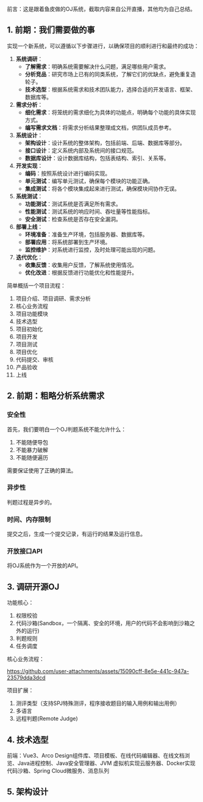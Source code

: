 
<WordCount>

前言：这是跟着鱼皮做的OJ系统，截取内容来自公开直播，其他均为自己总结。

## 1. 前期：我们需要做的事

实现一个新系统，可以遵循以下步骤进行，以确保项目的顺利进行和最终的成功：

1. **系统调研**：
   - **了解需求**：明确系统需要解决什么问题，满足哪些用户需求。
   - **分析竞品**：研究市场上已有的同类系统，了解它们的优缺点，避免重复造轮子。
   - **技术选型**：根据系统需求和技术团队能力，选择合适的开发语言、框架、数据库等。
2. **需求分析**：
   - **细化需求**：将笼统的需求细化为具体的功能点，明确每个功能的具体实现方式。
   - **编写需求文档**：将需求分析结果整理成文档，供团队成员参考。
3. **系统设计**：
   - **架构设计**：设计系统的整体架构，包括前端、后端、数据库等部分。
   - **接口设计**：定义系统内部及系统间的接口规范。
   - **数据库设计**：设计数据库结构，包括表结构、索引、关系等。
4. **开发实现**：
   - **编码**：按照系统设计进行编码实现。
   - **单元测试**：编写单元测试，确保每个模块的功能正确。
   - **集成测试**：将各个模块集成起来进行测试，确保模块间协作无误。
5. **系统测试**：
   - **功能测试**：测试系统是否满足所有需求。
   - **性能测试**：测试系统的响应时间、吞吐量等性能指标。
   - **安全测试**：检查系统是否存在安全漏洞。
6. **部署上线**：
   - **环境准备**：准备生产环境，包括服务器、数据库等。
   - **部署应用**：将系统部署到生产环境。
   - **监控维护**：对系统进行监控，及时处理可能出现的问题。
7. **迭代优化**：
   - **收集反馈**：收集用户反馈，了解系统使用情况。
   - **优化改进**：根据反馈进行功能优化和性能提升。

简单概括一个项目流程：

1. 项目介绍、项目调研、需求分析
2. 核心业务流程
3. 项目功能模块
4. 技术选型
5. 项目初始化
6. 项目开发
7. 项目测试
8. 项目优化
9. 代码提交、审核
10. 产品验收
11. 上线


## 2. 前期：粗略分析系统需求

### 安全性

首先，我们要明白一个OJ判题系统不能允许什么：

1. 不能随便导包
2. 不能暴力破解
3. 不能随便遍历

需要保证使用了正确的算法。

### 异步性

判题过程是异步的。

### 时间、内存限制

提交之后，生成一个提交记录，有运行的结果及运行信息。

### 开放接口API

将OJ系统作为一个开放的API。


## 3. 调研开源OJ

功能核心：

1. 权限校验
2. 代码沙箱(Sandbox，一个隔离、安全的环境，用户的代码不会影响到沙箱之外的运行)
3. 判题规则
4. 任务调度

核心业务流程：

https://github.com/user-attachments/assets/15090cff-8e5e-441c-947a-23579dda3dcd

项目扩展：

1. 测评类型（支持SPJ特殊测评，程序接收题目的输入用例和输出用例）
2. 多语言
3. 远程判题(Remote Judge)

## 4. 技术选型

前端：Vue3、Arco Design组件库、项目模板、在线代码编辑器、在线文档浏览、Java进程控制、Java安全管理器、JVM
虚拟机实现云服务器、Docker实现代码沙箱、Spring Cloud微服务、消息队列

## 5. 架构设计



</WordCount>